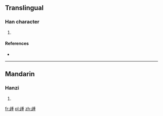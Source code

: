 ==Translingual==

===Han character===
{{Han char|rn=77|rad=止|as=09|sn=13|four=|canj=卜一竹十土 (YMHJG)}}

# {{defn|Han|sort=止09}}

====References====
* {{Han ref|kx=0577.010|dkj=16325|dj=0967.160|hdz=21444.020|uh=6B71|ud=27505}}

----

==Mandarin==

===Hanzi===
{{cmn-hanzi|pin=[[kuì]] ([[kui4]]), [[zhǒng]] ([[zhong3]])|wg=k'uei<sup>4</sup>, chung<sup>3</sup>}}

# {{defn|Mandarin|sort=止09}}

[[fr:歱]]
[[pl:歱]]
[[zh:歱]]